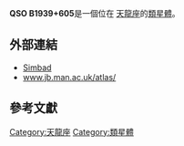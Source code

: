 {{Galaxy
  | name = [[QSO|QSO]] B1939+605
  | image =
  | epoch = [[J2000|J2000]]
  | ra = {{RA|19|40|25.1}}<ref name="ned">{{cite web
  | title=NASA/IPAC Extragalactic Database
  | work=Results for QSO B1939+605
  | url=http://nedwww.ipac.caltech.edu/
  | accessdate=2006-10-26
  | archive-date=2011-05-14
  | archive-url=https://web.archive.org/web/20110514100451/http://nedwww.ipac.caltech.edu/
  | dead-url=no
  }}</ref>
  | dec = {{DEC|+60|41|35.0}}<ref name="ned" />
  | constellation name = [[天龍座|天龍座]]
  | z = 0.201049 ± 0.000080 [[kilometer|km]]/[[second|s]]<ref name="ned" />
  | type = SyG<ref name="ned" />
  | dist_ly = 220.158 [[ly|ly]] (67.5 [[kpc|kpc]]) 
  | appmag_v = 19.1
  | size_v = 0.281´ x 0.177´
  | notes = First quasar discovered
  | names = [[DA|DA]] 489 , [[LEDA|LEDA]] 2605547 , [[3C星表|3C]] 401 , [[4C|4C]] 60.29 
}}

'''QSO B1939+605 '''是一個位在 [[天龍座|天龍座]]的[[類星體|類星體]]。
== 外部連結 ==
* [http://simbad.u-strasbg.fr/simbad/sim-id?protocol=html&Ident=QSO+B1939%2B605&NbIdent=1&Radius=2&Radius.unit=arcmin&submit=submit+id Simbad]
* [http://www.jb.man.ac.uk/atlas/object/3C401.html www.jb.man.ac.uk/atlas/]{{Wayback|url=http://www.jb.man.ac.uk/atlas/object/3C401.html |date=20080508233348 }}
== 參考文獻 ==

{{reflist}}

{{類星體小作品}}

[[Category:天龍座|Category:天龍座]]
[[Category:類星體|Category:類星體]]